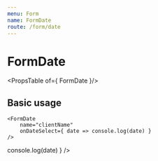 ```yaml
---
menu: Form
name: FormDate
route: /form/date
---
```




# FormDate
<PropsTable of={ FormDate }/>

## Basic usage

```
<FormDate
    name="clientName"
    onDateSelect={ date => console.log(date) }
/>
```

<Playground>
    <FormDate
        name="clientName"
        onDateSelect={ date => console.log(date) }
    />
</Playground>
